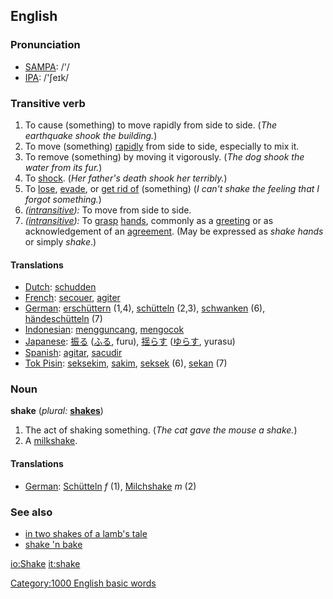 ==English==

=== Pronunciation ===
*[[w:SAMPA|SAMPA]]: /'/
*[[w:IPA|IPA]]: /'ʃeɪk/

=== Transitive verb ===
{{en-infl-irreg|shakes|shakes|shaking|shaken|shook}}
# To cause (something) to move rapidly from side to side.  (''The earthquake shook the building.'')
# To move (something) [[rapid]]ly from side to side, especially to mix it.
# To remove (something) by moving it vigorously. (''The dog shook the water from its fur.'')
# To [[shock]].  (''Her father's death shook her terribly.'')
# To [[lose]], [[evade]], or [[get rid of]] (something) (''I can't shake the feeling that I forgot something.'')
# ''([[intransitive]]):'' To move from side to side.
# ''([[intransitive]]):'' To [[grasp]] [[hand]]s, commonly as a [[greeting]] or as acknowledgement of an [[agreement]].  (May be expressed as ''shake hands'' or simply ''shake''.)

==== Translations ====
*[[Dutch]]: [[schudden]]
*[[French]]: [[secouer]], [[agiter]]
*[[German]]: [[erschüttern]] (1,4), [[schütteln]] (2,3), [[schwanken]] (6), [[händeschütteln]] (7)
*[[Indonesian]]: [[guncang|mengguncang]], [[kocok|mengocok]]
*[[Japanese]]: [[振る]] ([[ふる]], furu), [[揺らす]] ([[ゆらす]], yurasu)
*[[Spanish]]: [[agitar]], [[sacudir]]
*[[Tok Pisin]]: [[seksekim]], [[sakim]], [[seksek]] (6), [[sekan]] (7)

=== Noun ===
'''shake'''  (''plural:'' '''[[shakes]]''')
# The act of shaking something. (''The cat gave the mouse a shake.'')
# A [[milkshake]].

==== Translations ====

*[[German]]: [[Schütteln]] ''f'' (1), [[Milchshake]] ''m'' (2)

===See also===
*[[in two shakes of a lamb's tale]]
*[[shake 'n bake]]

[[Category:1000 English basic words]]

[[io:Shake]]
[[it:shake]]